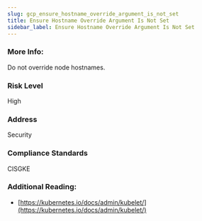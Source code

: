 ```yaml
---
slug: gcp_ensure_hostname_override_argument_is_not_set
title: Ensure Hostname Override Argument Is Not Set
sidebar_label: Ensure Hostname Override Argument Is Not Set
---
```


### More Info:

Do not override node hostnames.

### Risk Level

High

### Address

Security

### Compliance Standards

CISGKE

### Additional Reading:

- [https://kubernetes.io/docs/admin/kubelet/](https://kubernetes.io/docs/admin/kubelet/) 

